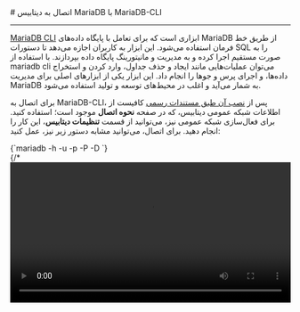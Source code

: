 

<Layout>
<Head>
<title>مستندات اتصال به MariaDB با MariaDB-CLI - لیارا</title>
<meta property="og:title" content="مستندات خدمات رایانش ابری لیارا" />
<meta property="og:description" content="مستندات اتصال به دیتابیس MariaDB با استفاده از ابزار MariaDB-CLI"  />
<meta property="og:image" content="https://media.liara.ir/logos/liara-poster.jpg" />
</Head>
# اتصال به دیتابیس MariaDB با MariaDB-CLI
<hr className="mb-2" />

<a href="https://mariadb.com/kb/en/mariadb-command-line-client/" className="text-[#2196f3] ">MariaDB CLI</a> ابزاری است که برای تعامل با پایگاه داده‌های MariaDB از طریق خط فرمان استفاده می‌شود. این ابزار به کاربران اجازه می‌دهد تا دستورات SQL را به صورت مستقیم اجرا کرده و به مدیریت و مانیتورینگ پایگاه داده بپردازند. با استفاده از mariadb cli می‌توان عملیات‌هایی مانند ایجاد و حذف جداول، وارد کردن و استخراج داده‌ها، و اجرای پرس و جوها را انجام داد. این ابزار یکی از ابزارهای اصلی برای مدیریت MariaDB به شمار می‌آید و اغلب در محیط‌های توسعه و تولید استفاده می‌شود.

<div className="h-2" />

برای اتصال به MariaDB-CLI، پس از <a href="https://mariadb.com/docs/server/connect/clients/mariadb-client/#Installation" className="text-[#2196f3] ">نصب آن طبق مستندات رسمی</a> کافیست از اطلاعات شبکه عمومی دیتابیس، که در صفحه <b>نحوه اتصال</b> موجود است؛ استفاده کنید.
برای فعال‌سازی شبکه عمومی نیز، می‌توانید از قسمت <b>تنظیمات دیتابیس</b>، این کار را انجام دهید. 
برای اتصال، می‌توانید مشابه دستور زیر نیز، عمل کنید:

<div className="h-4" />
    <div dir='ltr'>
    <Highlight className="bash">
        {`mariadb -h <hostname> -u <username> -p<password> -P <port> -D <database_name>`}
    </Highlight>
    </div>
<div className="h-2" />
{/* <video
  src="https://media.liara.ir/mariadb/mariadb-mysqlcmd.mp4"
  controls="controls"
  className="block w-full"
  width="100%"
/> */}
<div className="h-2" />
پس از اتصال به دیتابیس، می‌توانید عملیات مورد نیاز خود را، انجام دهید.

</Layout>